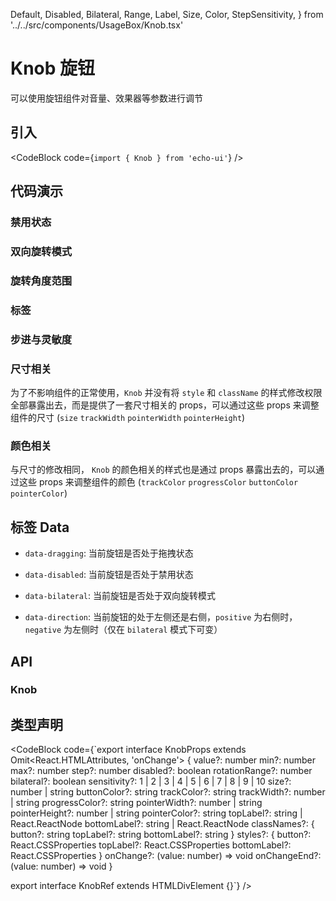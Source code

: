   Default,
  Disabled,
  Bilateral,
  Range,
  Label,
  Size,
  Color,
  StepSensitivity,
} from '../../src/components/UsageBox/Knob.tsx'

# Knob 旋钮

可以使用旋钮组件对音量、效果器等参数进行调节

## 引入

<CodeBlock code={`import { Knob } from 'echo-ui'`} />

## 代码演示

<Default />

### 禁用状态

<Disabled />

### 双向旋转模式

<Bilateral />

### 旋转角度范围

<Range />

### 标签

<Label />

### 步进与灵敏度

<StepSensitivity />

### 尺寸相关

<Size />

为了不影响组件的正常使用，`Knob` 并没有将 `style` 和 `className` 的样式修改权限全部暴露出去，而是提供了一套尺寸相关的 props，可以通过这些 props 来调整组件的尺寸 (`size` `trackWidth` `pointerWidth` `pointerHeight`)

### 颜色相关

<Color />

与尺寸的修改相同， `Knob` 的颜色相关的样式也是通过 props 暴露出去的，可以通过这些 props 来调整组件的颜色 (`trackColor` `progressColor` `buttonColor` `pointerColor`)

## 标签 Data

- `data-dragging`: 当前旋钮是否处于拖拽状态

- `data-disabled`: 当前旋钮是否处于禁用状态

- `data-bilateral`: 当前旋钮是否处于双向旋转模式

- `data-direction`: 当前旋钮的处于左侧还是右侧，`positive` 为右侧时，`negative` 为左侧时（仅在 `bilateral` 模式下可变）

## API

### Knob

<KnobAPITable />

## 类型声明

<CodeBlock code={`export interface KnobProps extends Omit<React.HTMLAttributes<HTMLDivElement>, 'onChange'> {
  value?: number
  min?: number
  max?: number
  step?: number
  disabled?: boolean
  rotationRange?: number
  bilateral?: boolean
  sensitivity?: 1 | 2 | 3 | 4 | 5 | 6 | 7 | 8 | 9 | 10
  size?: number | string
  buttonColor?: string
  trackColor?: string
  trackWidth?: number | string
  progressColor?: string
  pointerWidth?: number | string
  pointerHeight?: number | string
  pointerColor?: string
  topLabel?: string | React.ReactNode
  bottomLabel?: string | React.ReactNode
  classNames?: {
    button?: string
    topLabel?: string
    bottomLabel?: string
  }
  styles?: {
    button?: React.CSSProperties
    topLabel?: React.CSSProperties
    bottomLabel?: React.CSSProperties
  }
  onChange?: (value: number) => void
  onChangeEnd?: (value: number) => void
}

export interface KnobRef extends HTMLDivElement {}`} />
